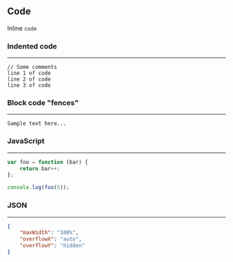 ## Code

Inline `code`

### Indented code

---

    // Some comments
    line 1 of code
    line 2 of code
    line 3 of code

### Block code "fences"

---

```
Sample text here...
```

### JavaScript

---

```js
var foo = function (bar) {
	return bar++;
};

console.log(foo(5));
```

### JSON

---

```json
{
	"maxWidth": "100%",
	"overflowX": "auto",
	"overflowY": "hidden"
}
```
